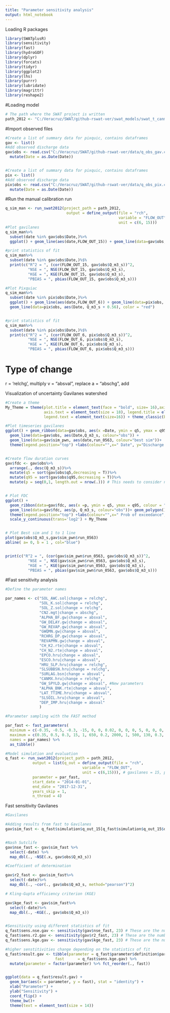 ```yaml
---
title: "Parameter sensitivity analysis"
output: html_notebook
---
```



Loading R packages

```r
library(SWATplusR)
library(sensitivity)
library(fast)
library(hydroGOF)
library(dplyr)
library(forcats)
library(tidyr)
library(ggplot2)
library(lhs)
library(purrr)
library(lubridate)
library(magrittr)
library(reshape2)

```

#Loading model

```r
# The path where the SWAT project is written
path_2012 <- "C:/Veracruz/SWAT/github-rswat-ver/swat_models/swat_t_canmx"

```

#Import observed files

```r

#Create a list of summary data for pixquic, contains dataframes
gav <- list()
#Add observed discharge data
gav$obs <- read.csv("C:/Veracruz/SWAT/github-rswat-ver/data/q_obs_gav.csv")%>%
  mutate(Date = as.Date(Date))


#Create a list of summary data for pixquic, contains dataframes
pix <- list()
#Add observed discharge data
pix$obs <- read.csv("C:/Veracruz/SWAT/github-rswat-ver/data/q_obs_pix.csv")%>%
  mutate(Date = as.Date(Date))
```

#Run the manual calibration run

```r

q_sim_man <- run_swat2012(project_path = path_2012,
                           output = define_output(file = "rch",
                                                  variable = "FLOW_OUT",
                                                  unit = c(6, 15)))
#Plot gavilanes
q_sim_man%>%
  subset(date %in% gav$obs$Date,)%>%
  ggplot() + geom_line(aes(date,FLOW_OUT_15)) + geom_line(data=gav$obs, aes(Date,Q_m3_s), color = "blue")

#print statistics of fit
q_sim_man%>%
  subset(date %in% gav$obs$Date,)%$%
  print(c("R^2 = ", (cor(FLOW_OUT_15, gav$obs$Q_m3_s))^2,
          "NSE = ", NSE(FLOW_OUT_15, gav$obs$Q_m3_s),
          "KGE = ", KGE(FLOW_OUT_15, gav$obs$Q_m3_s),
          "PBIAS = ", pbias(FLOW_OUT_15, gav$obs$Q_m3_s)))

#Plot Pixquiac
q_sim_man%>%
  subset(date %in% pix$obs$Date,)%>%
  ggplot() + geom_line(aes(date,FLOW_OUT_6)) + geom_line(data=pix$obs, aes(Date,Q_m3_s), color = "blue")+
  geom_line(data=pix$obs, aes(Date, Q_m3_s + 0.56), color = "red")


#print statistics of fit
q_sim_man%>%
  subset(date %in% pix$obs$Date,)%$%
  print(c("R^2 = ", (cor(FLOW_OUT_6, pix$obs$Q_m3_s))^2,
          "NSE = ", NSE(FLOW_OUT_6, pix$obs$Q_m3_s),
          "KGE = ", KGE(FLOW_OUT_6, pix$obs$Q_m3_s),
          "PBIAS = ", pbias(FLOW_OUT_6, pix$obs$Q_m3_s)))

```

# Type of change
r = ‘relchg’, multiply
v = “absval”, replace
a = “abschg”, add 


Visualization of uncertainty Gavilanes watershed

```r

#Create a theme
My_Theme = theme(plot.title = element_text(face = "bold", size= 16),axis.title = element_text(size= 14), 
                 axis.text = element_text(size = 18), legend.title = element_text(size=16), 
                 legend.text = element_text(size=16)) + theme_classic(base_size = 16)

#Plot timeseries gavilanes
ggplot() + geom_ribbon(data=gav$obs, aes(x =Date, ymin = q5, ymax = q95),fill = "green", alpha = .5) +
  geom_line(data=gav$obs, aes(Date,Q_m3_s, colour="obs")) +
  geom_line(data=gav$sim_pwn, aes(date,run_0563, colour="best sim"))+
  theme(legend.position="top") +labs(colour="",x=" Date", y="Discharge m^3/S") + My_Theme


#Create flow duration curves
gav$fdc <- gav$obs%>%
  arrange(., desc(Q_m3_s))%>%
  mutate(q5 = sort(gav$obs$q5,decreasing = T))%>%
  mutate(q95 = sort(gav$obs$q95,decreasing = T))%>%
  mutate(p = seq(0,1, length.out = nrow(.))) # This needs to consider n + 1 


# Plot FDC
ggplot() + 
  geom_ribbon(data=gav$fdc, aes(x =p, ymin = q5, ymax = q95, colour = "5-95 PPU" ), fill = "green", alpha = .5) +
  geom_line(data=gav$fdc, aes(p, Q_m3_s, colour="obs"))+ geom_polygon() +
  theme(legend.position="top") +labs(colour="",x=" Prob of exceedance", y="Discharge m^3/S") +
  scale_y_continuous(trans='log2') + My_Theme


# Plot Best sim and 1 to 1 line
plot(gav$obs$Q_m3_s,gav$sim_pwn$run_0563) 
abline( a= 0, b = 1 , col="blue")


print(c("R^2 = ", (cor(gav$sim_pwn$run_0563, gav$obs$Q_m3_s))^2,
          "NSE = ", NSE(gav$sim_pwn$run_0563, gav$obs$Q_m3_s),
          "KGE = ", KGE(gav$sim_pwn$run_0563, gav$obs$Q_m3_s),
          "PBIAS = ", pbias(gav$sim_pwn$run_0563, gav$obs$Q_m3_s)))

```

#Fast sensitivity analysis

```r
#Define the parameter names

par_names <- c("SOL_AWC.sol|change = relchg",
               "SOL_K.sol|change = relchg",
               "SOL_Z.sol|change = relchg",
               "CN2.mgt|change = abschg",
               "ALPHA_BF.gw|change = absval",
               "GW_DELAY.gw|change = absval",
               "GW_REVAP.gw|change = absval",
               "GWQMN.gw|change = absval",
               "RCHRG_DP.gw|change = absval",
               "REVAPMN.gw|change = absval",
               "CH_K2.rte|change = absval",
               "CH_N2.rte|change = absval",
               "EPCO.hru|change = absval",
               "ESCO.hru|change = absval",
               "HRU_SLP.hru|change = relchg",
               "SLSUBBSN.hru|change = relchg",
               "SURLAG.bsn|change = absval",
               "CANMX.hru|change = relchg",
               "GW_SPYLD.gw|change = absval", #New parameters
               "ALPHA_BNK.rte|change = absval",
               "LAT_TTIME.hru|change = absval",
               "SLSOIL.hru|change = absval",
               "DEP_IMP.hru|change = absval"
               )

#Parameter sampling with the FAST method

par_fast <- fast_parameters(
  minimum = c(-0.35, -0.5, -0.3, -15, 0, 0, 0.02, 0, 0, 0, 5, 0, 0, 0, -0.2, -0.3, 0,-0.3,0, 0, 0, 0, 0),
  maximum = c(0.35, 0.5, 0.3, 15, 1, 650, 0.2, 2000, 1, 500, 130, 0.3, 1, 1, 0.2, 0.3, 10, 0.3, 0.4, 1, 180, 150, 6000),
  names = par_names) %>%
  as_tibble()

#Model simulation and evaluation
q_fast <- run_swat2012(project_path = path_2012,
            output = list(q_out = define_output(file = "rch",
                                  variable = "FLOW_OUT",
                                  unit = c(6,15))), # gavilanes = 15, pixquiac = 6
            parameter = par_fast,
            start_date = "2014-01-01",
            end_date = "2017-12-31",
            years_skip = 1,
            n_thread = 4)

```

Fast sensitivity Gavilanes

```r
#Gavilanes

#Adding results from fast to Gavilanes
gav$sim_fast <- q_fast$simulation$q_out_15[q_fast$simulation$q_out_15$date %in% gav$obs$Date,]


#Nash Sutclife
gav$nse_fast <- gav$sim_fast %>%
  select(-date) %>%
  map_dbl(., ~NSE(.x, gav$obs$Q_m3_s))

#Coefficient of determination

gav$r2_fast <- gav$sim_fast%>%
  select(-date)%>%
  map_dbl(., ~cor(., gav$obs$Q_m3_s, method="pearson")^2)

# Kling-Gupta efficiency criterion (KGE)

gav$kge_fast <- gav$sim_fast%>%
  select(-date)%>%
  map_dbl(., ~KGE(., gav$obs$Q_m3_s))


#Sensitivity using different statistics of fit
q_fast$sens.nse.gav <- sensitivity(gav$nse_fast, 23) # These are the number of parameters
q_fast$sens.r2.gav <- sensitivity(gav$r2_fast, 23) # These are the number of parameters
q_fast$sens.kge.gav <- sensitivity(gav$kge_fast, 23) # These are the number of parameters

#higher senstitivities change depending on the statistics of fit
q_fast$result.gav <- tibble(parameter = q_fast$parameter$definition$par_name,
                      fast      = q_fast$sens.kge.gav) %>%
  mutate(parameter = factor(parameter) %>% fct_reorder(., fast))


ggplot(data = q_fast$result.gav) +
  geom_bar(aes(x = parameter, y = fast), stat = "identity") +
  xlab("Parameter") +
  ylab("Sensitivity") +
  coord_flip() +
  theme_bw()+
  theme(text = element_text(size = 14))


```


 
